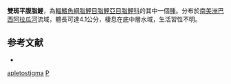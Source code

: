 {{Speciesbox 
| taxon = Phenacogaster apletostigma
| status = NE
| status_system = IUCN3.1
| authority = [[Lucena|Lucena]] & [[Gama|Gama]], 2007
| synonyms = 
}}
'''雙斑平腹脂鯉'''，為[[輻鰭魚綱|輻鰭魚綱]][[脂鯉目|脂鯉目]][[脂鯉亞目|脂鯉亞目]][[脂鯉科|脂鯉科]]的其中一個[[種|種]]。分布於[[南美洲|南美洲]][[巴西|巴西]][[阿拉瓜河|阿拉瓜河]]流域，體長可達4.1公分，棲息在底中層水域，生活習性不明。

==参考文献==
{{refbegin}}
*{{FishBase_species|genus=Phenacogaster|species=apletostigma|year=2014|month=1}}
{{refend}}

{{Taxonbar|from=Q6417165}}

[[Category:平腹脂鯉屬|apletostigma]]
[[Category:2007年描述的鱼类|P]]

{{魚類小作品}}